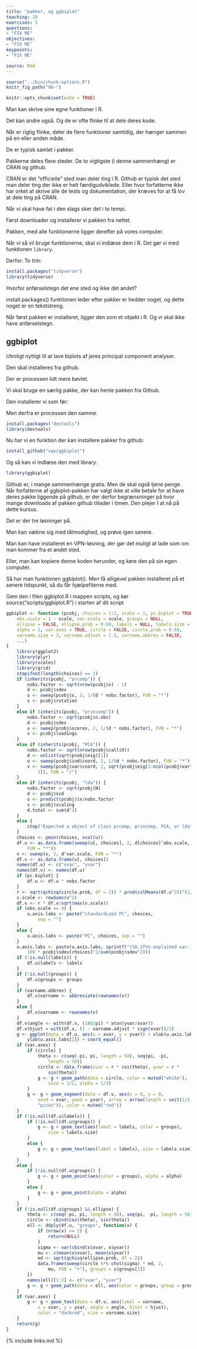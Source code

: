 ```yaml
---
title: "pakker, og ggbiplot"
teaching: 10
exercises: 5
questions:
- "FIX ME"
objectives:
- "FIX ME"
keypoints:
- "FIX ME"

source: Rmd
---
```




```r
source("../bin/chunk-options.R")
knitr_fig_path("98-")
```

```r
knitr::opts_chunk$set(echo = TRUE)
```

Man kan skrive sine egne funktioner i R. 

Det kan andre også. Og de er ofte flinke til at dele deres kode. 

Når er rigtig flinke, deler de flere funktioner samtidig, der hænger sammen på
en eller anden måde.

De er typisk samlet i pakker. 

Pakkerne deles flere steder. De to vigtigste (i denne sammenhæng) er CRAN og 
github.

CRAN er det "officielle" sted man deler ting i R. Github er typisk det sted
man deler ting der ikke er helt færdigudviklede. Eller hvor forfatterne ikke
har orket at skrive alle de tests og dokumentation, der kræves for at få lov
at dele ting på CRAN.

Når vi skal have fat i den slags sker det i to tempi.

Først downloader og installerer vi pakken fra nettet.

Pakken, med alle funktionerne ligger derefter på vores computer.

Når vi så vil bruge funktionerne, skal vi indlæse dem i R. Det gør vi med
funktionen `library`.

Derfor: To trin:
```r
install.packages("tidyverse")
library(tidyverse)
```

Hvorfor anførselstegn det ene sted og ikke det andet?

install.packages() funktionen leder efter pakker er hedder noget, og dette noget
er en tekststreng.

Når først pakken er installeret, ligger den som et objekt i R. Og vi skal ikke 
have anførselstegn.

## ggbiplot

Utroligt nyttigt til at lave biplots af jeres principal component analyser.

Den skal installeres fra github. 

Der er processen lidt mere bøvlet.

Vi skal bruge en særlig pakke, der kan hente pakken fra Github. 

Den installerer vi som før:

Men derfra er processen den samme.

```r
install.packages("devtools")
library(devtools)
```

Nu har vi en funktion der kan installere pakker fra github:
```r
install_github("vqv/ggbiplot")
```

Og så kan vi indlæse den med library.
```r
library(ggbiplot)
```

Github er, i mange sammenhænge gratis. Men de skal også tjene penge. Når 
forfatterne af ggbiplot-pakken har valgt ikke at ville betale for at have deres
pakke liggende på github, er der derfor begrænsninger på hvor mange downloads af
pakken github tillader i timen. Den plejer I at nå på dette kursus.

Det er der tre løsninger på.

Man kan væbne sig med tålmodighed, og prøve igen senere.

Man kan have installeret en VPN-løsning, der gør det muligt at lade som om man
kommer fra et andet sted.

Eller, man kan kopiere denne koden herunder, og køre den på sin egen computer.

Så har man funktionen ggbiplot(). Men få alligevel pakken installeret på et senere
tidspunkt, så du får hjælpefilerne med.

Gem den i filen ggbiplot.R i mappen scripts, og kør source("scripts/ggbiplot.R")
i starten af dit script


```r
ggbiplot <- function (pcobj, choices = 1:2, scale = 1, pc.biplot = TRUE, 
    obs.scale = 1 - scale, var.scale = scale, groups = NULL, 
    ellipse = FALSE, ellipse.prob = 0.68, labels = NULL, labels.size = 3, 
    alpha = 1, var.axes = TRUE, circle = FALSE, circle.prob = 0.69, 
    varname.size = 3, varname.adjust = 1.5, varname.abbrev = FALSE, 
    ...) 
{
    library(ggplot2)
    library(plyr)
    library(scales)
    library(grid)
    stopifnot(length(choices) == 2)
    if (inherits(pcobj, "prcomp")) {
        nobs.factor <- sqrt(nrow(pcobj$x) - 1)
        d <- pcobj$sdev
        u <- sweep(pcobj$x, 2, 1/(d * nobs.factor), FUN = "*")
        v <- pcobj$rotation
    }
    else if (inherits(pcobj, "princomp")) {
        nobs.factor <- sqrt(pcobj$n.obs)
        d <- pcobj$sdev
        u <- sweep(pcobj$scores, 2, 1/(d * nobs.factor), FUN = "*")
        v <- pcobj$loadings
    }
    else if (inherits(pcobj, "PCA")) {
        nobs.factor <- sqrt(nrow(pcobj$call$X))
        d <- unlist(sqrt(pcobj$eig)[1])
        u <- sweep(pcobj$ind$coord, 2, 1/(d * nobs.factor), FUN = "*")
        v <- sweep(pcobj$var$coord, 2, sqrt(pcobj$eig[1:ncol(pcobj$var$coord), 
            1]), FUN = "/")
    }
    else if (inherits(pcobj, "lda")) {
        nobs.factor <- sqrt(pcobj$N)
        d <- pcobj$svd
        u <- predict(pcobj)$x/nobs.factor
        v <- pcobj$scaling
        d.total <- sum(d^2)
    }
    else {
        stop("Expected a object of class prcomp, princomp, PCA, or lda")
    }
    choices <- pmin(choices, ncol(u))
    df.u <- as.data.frame(sweep(u[, choices], 2, d[choices]^obs.scale, 
        FUN = "*"))
    v <- sweep(v, 2, d^var.scale, FUN = "*")
    df.v <- as.data.frame(v[, choices])
    names(df.u) <- c("xvar", "yvar")
    names(df.v) <- names(df.u)
    if (pc.biplot) {
        df.u <- df.u * nobs.factor
    }
    r <- sqrt(qchisq(circle.prob, df = 2)) * prod(colMeans(df.u^2))^(1/4)
    v.scale <- rowSums(v^2)
    df.v <- r * df.v/sqrt(max(v.scale))
    if (obs.scale == 0) {
        u.axis.labs <- paste("standardized PC", choices, 
            sep = "")
    }
    else {
        u.axis.labs <- paste("PC", choices, sep = "")
    }
    u.axis.labs <- paste(u.axis.labs, sprintf("(%0.1f%% explained var.)", 
        100 * pcobj$sdev[choices]^2/sum(pcobj$sdev^2)))
    if (!is.null(labels)) {
        df.u$labels <- labels
    }
    if (!is.null(groups)) {
        df.u$groups <- groups
    }
    if (varname.abbrev) {
        df.v$varname <- abbreviate(rownames(v))
    }
    else {
        df.v$varname <- rownames(v)
    }
    df.v$angle <- with(df.v, (180/pi) * atan(yvar/xvar))
    df.v$hjust = with(df.v, (1 - varname.adjust * sign(xvar))/2)
    g <- ggplot(data = df.u, aes(x = xvar, y = yvar)) + xlab(u.axis.labs[1]) + 
        ylab(u.axis.labs[2]) + coord_equal()
    if (var.axes) {
        if (circle) {
            theta <- c(seq(-pi, pi, length = 50), seq(pi, -pi, 
                length = 50))
            circle <- data.frame(xvar = r * cos(theta), yvar = r * 
                sin(theta))
            g <- g + geom_path(data = circle, color = muted("white"), 
                size = 1/2, alpha = 1/3)
        }
        g <- g + geom_segment(data = df.v, aes(x = 0, y = 0, 
            xend = xvar, yend = yvar), arrow = arrow(length = unit(1/2, 
            "picas")), color = muted("red"))
    }
    if (!is.null(df.u$labels)) {
        if (!is.null(df.u$groups)) {
            g <- g + geom_text(aes(label = labels, color = groups), 
                size = labels.size)
        }
        else {
            g <- g + geom_text(aes(label = labels), size = labels.size)
        }
    }
    else {
        if (!is.null(df.u$groups)) {
            g <- g + geom_point(aes(color = groups), alpha = alpha)
        }
        else {
            g <- g + geom_point(alpha = alpha)
        }
    }
    if (!is.null(df.u$groups) && ellipse) {
        theta <- c(seq(-pi, pi, length = 50), seq(pi, -pi, length = 50))
        circle <- cbind(cos(theta), sin(theta))
        ell <- ddply(df.u, "groups", function(x) {
            if (nrow(x) <= 2) {
                return(NULL)
            }
            sigma <- var(cbind(x$xvar, x$yvar))
            mu <- c(mean(x$xvar), mean(x$yvar))
            ed <- sqrt(qchisq(ellipse.prob, df = 2))
            data.frame(sweep(circle %*% chol(sigma) * ed, 2, 
                mu, FUN = "+"), groups = x$groups[1])
        })
        names(ell)[1:2] <- c("xvar", "yvar")
        g <- g + geom_path(data = ell, aes(color = groups, group = groups))
    }
    if (var.axes) {
        g <- g + geom_text(data = df.v, aes(label = varname, 
            x = xvar, y = yvar, angle = angle, hjust = hjust), 
            color = "darkred", size = varname.size)
    }
    return(g)
}
```







{% include links.md %}